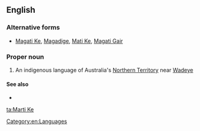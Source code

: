 ==English==

===Alternative forms===
* [[Magati Ke]], [[Magadige]], [[Mati Ke]], [[Magati Gair]]

===Proper noun===
{{en-proper noun}}

# An indigenous language of Australia's [[Northern Territory]] near [[w:Wadeye|Wadeye]]

====See also====
* {{ethnologue|code=zmg}}

[[Category:en:Languages]]

[[ta:Marti Ke]]